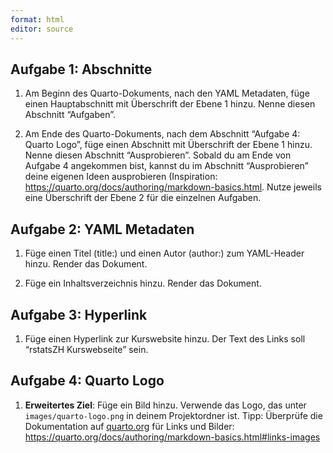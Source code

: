 ```yaml
---
format: html
editor: source
---
```




## Aufgabe 1: Abschnitte

1. Am Beginn des Quarto-Dokuments, nach den YAML Metadaten, füge einen Hauptabschnitt mit Überschrift der Ebene 1 hinzu. Nenne diesen Abschnitt "Aufgaben".

2. Am Ende des Quarto-Dokuments, nach dem Abschnitt "Aufgabe 4: Quarto Logo", füge einen Abschnitt mit Überschrift der Ebene 1 hinzu. Nenne diesen Abschnitt "Ausprobieren". Sobald du am Ende von Aufgabe 4 angekommen bist, kannst du im Abschnitt "Ausprobieren" deine eigenen Ideen ausprobieren (Inspiration: <https://quarto.org/docs/authoring/markdown-basics.html>. Nutze jeweils eine Überschrift der Ebene 2 für die einzelnen Aufgaben.

## Aufgabe 2: YAML Metadaten

1. Füge einen Titel (title:) und einen Autor (author:) zum YAML-Header hinzu. Render das Dokument.

2. Füge ein Inhaltsverzeichnis hinzu. Render das Dokument.

## Aufgabe 3: Hyperlink

1. Füge einen Hyperlink zur Kurswebsite hinzu. Der Text des Links soll "rstatsZH Kurswebseite" sein.

## Aufgabe 4: Quarto Logo

1. **Erweitertes Ziel**: Füge ein Bild hinzu. Verwende das Logo, das unter `images/quarto-logo.png` in deinem Projektordner ist. Tipp: Überprüfe die Dokumentation auf [quarto.org](https://quarto.org/) für Links und Bilder: <https://quarto.org/docs/authoring/markdown-basics.html#links-images>

